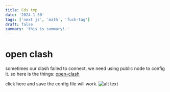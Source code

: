 ```yaml
---
title: Cds tmp
date: '2024-1-30'
tags: ['next js', 'math', 'fuck-tag']
draft: false
summary: 'this is summary!.'
---
```


# open clash

sometimes our clash failed to connect.
we need using public node to config it.
so here is the things: [open-clash](https://github.com/chengaopan/AutoMergePublicNodes)

click here and save the config file will work.
![alt text](image.png)
